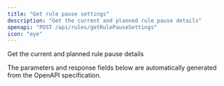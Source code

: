 ```yaml
---
title: "Get rule pause settings"
description: "Get the current and planned rule pause details"
openapi: "POST /api/rules/getRulePauseSettings"
icon: "eye"
---
```


Get the current and planned rule pause details

<Note>
The parameters and response fields below are automatically generated from the OpenAPI specification.
</Note>
